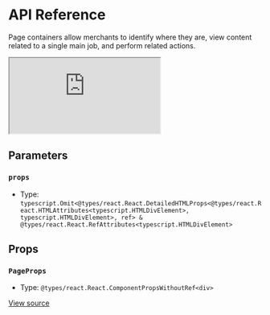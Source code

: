 # API Reference

Page containers allow merchants to identify where they are, view content related to a single main job, and perform related actions.

<iframe src="https://620e870c28c4ae003a705d42-fxmscbcqfn.chromatic.com/?path=/story/shoreline-components-page--playground&full=1&shortcuts=false&singleStory=true" 
        style={{"width":"100%","height":600,"border":0,"borderRadius":4}}></iframe>

## Parameters

### `props`

- Type: `typescript.Omit<@types/react.React.DetailedHTMLProps<@types/react.React.HTMLAttributes<typescript.HTMLDivElement>, typescript.HTMLDivElement>, ref> & @types/react.React.RefAttributes<typescript.HTMLDivElement>`

## Props

### `PageProps`

- Type: `@types/react.React.ComponentPropsWithoutRef<div>`

[View source](https://github.com/vtex/shoreline/blob/9e86ab9ef/packages/components/src/page/page.tsx#L17)
